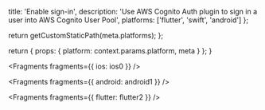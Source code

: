 
  title: 'Enable sign-in',
  description: 'Use AWS Cognito Auth plugin to sign in a user into AWS Cognito User Pool',
  platforms: ['flutter', 'swift', 'android']
};

  return getCustomStaticPath(meta.platforms);
};

  return {
    props: {
      platform: context.params.platform,
      meta
    }
  };
}


<Fragments fragments={{ ios: ios0 }} />


<Fragments fragments={{ android: android1 }} />


<Fragments fragments={{ flutter: flutter2 }} />
